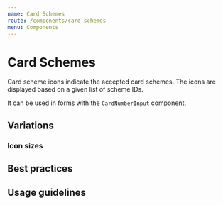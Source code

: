 ```yaml
---
name: Card Schemes
route: /components/card-schemes
menu: Components
---
```



# Card Schemes

Card scheme icons indicate the accepted card schemes. The icons are displayed based on a given list of scheme IDs.

It can be used in forms with the `CardNumberInput` component.

<Playground>
  <CardSchemes
    iconIds={['mastercard', 'visa', 'ec', 'googlePay', 'applePay']}
  />
</Playground>

## Variations

### Icon sizes

<Playground>
  <CardSchemes
    size={CardSchemes.BYTE}
    iconIds={['mastercard', 'visa', 'ec', 'googlePay', 'applePay']}
  />
</Playground>

## Best practices

## Usage guidelines